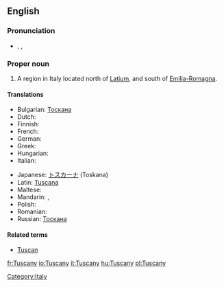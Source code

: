 ==English==
{{wikipedia}}
===Pronunciation===
* {{enPR|tŭsʹkənē}}, {{IPA|/ˈtʌskəni/}}, {{SAMPA|/"tVsk@ni/}}

===Proper noun===
{{en-proper noun}}

# A region in Italy located north of [[Latium]], and south of [[Emilia-Romagna]].

====Translations====
{{trans-top|region in Italy}}
* Bulgarian: [[Тоскана]]
* Dutch: {{t-|nl|Toscane}}
* Finnish: {{t-|fi|Toskana}}
* French: {{t+|fr|Toscane|f}}
* German: {{t+|de|Toskana|f}}
* Greek: {{t+|el|Τοσκάνη|sc=Grek}}
* Hungarian: {{t+|hu|Toszkána}}
* Italian: {{t+|it|Toscana|f}}
{{trans-mid}}
* Japanese: [[トスカーナ]] (Toskana)
* Latin: [[Tuscana]]
* Maltese: {{t-|mt|Toskana|xs=Maltese}}
* Mandarin: {{zh-tsp|托斯卡納大區|托斯卡纳大区|Tuōsīkă'nà Dàqū}}, {{zh-tsp|托斯卡納|托斯卡纳|Tuōsīkă'nà}}
* Polish: {{t+|pl|Toskania|f}}
* Romanian: {{t-|ro|Toscana|f}}
* Russian: [[Тоскана]]
{{trans-bottom}}

====Related terms====
* [[Tuscan]]

[[Category:Italy]]

[[fr:Tuscany]]
[[io:Tuscany]]
[[it:Tuscany]]
[[hu:Tuscany]]
[[pl:Tuscany]]